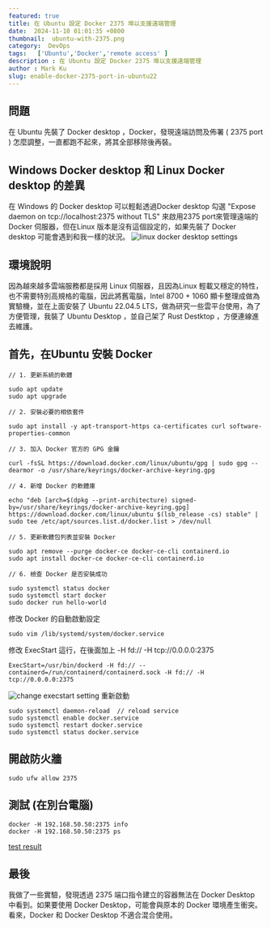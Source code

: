```yaml
---
featured: true
title: 在 Ubuntu 設定 Docker 2375 埠以支援遠端管理
date:  2024-11-10 01:01:35 +0800
thumbnail:  ubuntu-with-2375.png
category:  DevOps  
tags:   ['Ubuntu','Docker','remote access' ]
description : 在 Ubuntu 設定 Docker 2375 埠以支援遠端管理
author : Mark Ku
slug: enable-docker-2375-port-in-ubuntu22
---
```

## 問題
在 Ubuntu 先裝了 Docker desktop ，Docker，發現遠端訪問及佈署 ( 2375 port ) 怎麼調整，一直都跑不起來，將其全部移除後再裝。

## Windows Docker desktop 和 Linux Docker desktop 的差異
在 Windows 的 Docker desktop 可以輕鬆透過Docker desktop 勾選 "Expose daemon on tcp://localhost:2375 without TLS" 來啟用2375 port來管理遠端的 Docker 伺服器，但在Linux 版本是沒有這個設定的，如果先裝了 Docker desktop 可能會遇到和我一樣的狀況。
![linux docker desktop settings](linux-docker-desktop-settings.png)

## 環境說明
因為越來越多雲端服務都是採用 Linux 伺服器，且因為Linux 輕載又穩定的特性，也不需要特別高規格的電腦，因此將舊電腦，Intel 8700 + 1060 顯卡整理成做為實驗機，並在上面安裝了 Ubuntu 22.04.5 LTS，做為研究一些雲平台使用，為了方便管理，我裝了 Ubuntu Desktop ，並自己架了 Rust Destktop ，方便連線進去維護。

## 首先，在Ubuntu 安裝 Docker 
```
// 1. 更新系統的軟體

sudo apt update
sudo apt upgrade

// 2. 安裝必要的相依套件

sudo apt install -y apt-transport-https ca-certificates curl software-properties-common

// 3. 加入 Docker 官方的 GPG 金鑰

curl -fsSL https://download.docker.com/linux/ubuntu/gpg | sudo gpg --dearmor -o /usr/share/keyrings/docker-archive-keyring.gpg

// 4. 新增 Docker 的軟體庫

echo "deb [arch=$(dpkg --print-architecture) signed-by=/usr/share/keyrings/docker-archive-keyring.gpg] https://download.docker.com/linux/ubuntu $(lsb_release -cs) stable" | sudo tee /etc/apt/sources.list.d/docker.list > /dev/null

// 5. 更新軟體包列表並安裝 Docker

sudo apt remove --purge docker-ce docker-ce-cli containerd.io
sudo apt install docker-ce docker-ce-cli containerd.io

// 6. 檢查 Docker 是否安裝成功

sudo systemctl status docker
sudo systemctl start docker
sudo docker run hello-world

```
修改 Docker 的自動啟動設定
```
sudo vim /lib/systemd/system/docker.service
```
修改 ExecStart 這行，在後面加上 -H fd:// -H tcp://0.0.0.0:2375
```
ExecStart=/usr/bin/dockerd -H fd:// --containerd=/run/containerd/containerd.sock -H fd:// -H tcp://0.0.0.0:2375
```
![change execstart setting](change-exec-start-settings.png)
重新啟動
```
sudo systemctl daemon-reload  // reload service
sudo systemctl enable docker.service 
sudo systemctl restart docker.service 
sudo systemctl status docker.service 
```
## 開啟防火牆
```
sudo ufw allow 2375
```
## 測試 (在別台電腦)
```
docker -H 192.168.50.50:2375 info
docker -H 192.168.50.50:2375 ps
```
[test result](test.png)
## 最後
我做了一些實驗，發現透過 2375 端口指令建立的容器無法在 Docker Desktop 中看到。如果要使用 Docker Desktop，可能會與原本的 Docker 環境產生衝突。看來，Docker 和 Docker Desktop 不適合混合使用。
